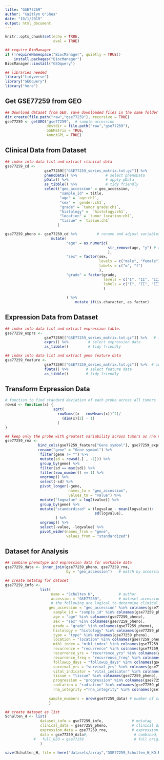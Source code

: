 ```yaml
---
title: "GSE77259"
author: "Kaitlyn O'Shea"
date: "10/1/2019"
output: html_document
---
```



```r
knitr::opts_chunk$set(echo = TRUE,
                      eval = TRUE)
```

```r
## require BioManager
if (!requireNamespace("BiocManager", quietly = TRUE))
    install.packages("BiocManager")
BiocManager::install("GEOquery") 
```

```r
## libraries needed
library("tidyverse")
library("GEOquery")
library("here")
```

## Get GSE77259 from GEO
```r
## Download dataset from GEO, save downloaded files in the same folder as this .Rmd file.
dir.create(file.path("raw","gse77259"), recursive = TRUE)
gse77259 <- getGEO("gse77259",  # sample accession 
                   destdir = file.path("raw","gse77259"),
                   GSEMatrix = TRUE,
                   AnnotGPL = TRUE)
```

## Clinical Data from Dataset
```r
## index into data list and extract clinical data
gse77259_cd <-
                  gse77259[["GSE77259_series_matrix.txt.gz"]] %>%           # index into list 
                  phenoData() %>%             # select phenoData
                  pData() %>%                 # apply pData
                  as_tibble() %>%             # tidy friendly
                  select("geo_accession" = geo_accession,
                         "sample_id" = title, 
                         "age" = `age:ch1`,       
                         "sex" = `gender:ch1`,         
                         "grade" = `tumor grade:ch1`,         
                         "histology" =  `histology:ch1`,   
                         "location" = `tumor location:ch1`,
                         "tissue" = `tissue:ch1`
                        ) 

gse77259_pheno <- gse77259_cd %>%         # rename and adjust variables
                     mutate(
                            "age" = as.numeric(
                                               str_remove(age, "y") # remove the y appended to numeric
                                               ),
                            "sex" = factor(sex, 
                                           levels = c("male", "female"), 
                                           labels = c("m", "f")
                                           ),    
                            "grade" = factor(grade, 
                                             levels = c("I", "II", "III"), 
                                             labels = c("I", "II", "III")
                                             )
                                
                            ) %>%
                                mutate_if(is.character, as.factor)
```

## Expression Data from Dataset
```r
## index into data list and extract expression table.
gse77259_exprs <- 
                  gse77259[["GSE77259_series_matrix.txt.gz"]] %>%   # index into list 
                  exprs() %>%         # select expression data
                  as_tibble()         # tidy friendly

## index into data list and extract gene feature data
gse77259_feature <- 
                  gse77259[["GSE77259_series_matrix.txt.gz"]] %>%  # index into list 
                  fData() %>%        # select feature data
                  as_tibble()        # tidy friendly
```

## Transform Expression Data
``` r
# function to find standard deviation of each probe across all tumors
rowsd <- function(x) {
                      sqrt(
                        rowSums((x - rowMeans(x))^2)/
                          (dim(x)[2] - 1)
                        )
}

## keep only the probe with greatest variability across tumors as rna variable and gene names
gse77259_rna <-
               bind_cols(gse77259_feature["Gene symbol"], gse77259_exprs) %>% # add gene name to expression data
               rename("gene" = "Gene symbol") %>%                             # rename name variable as 'gene' 
                filter(gene != "") %>%                                         # keep only data for named genes
                mutate(sd = rowsd(.[ , -1])) %>%                               # calculate sd for each probe, index out gene name
                group_by(gene) %>%                                             # group probes by gene
                filter(sd == max(sd)) %>%                                      # keep the probe with the max variation for each gene
                filter(row_number() == 1) %>%                                  # remove duplicates
                ungroup() %>%                                                  # ungroup by genes 
                select(-sd) %>%                                                # select all but sd column
                pivot_longer(-gene,                                            # do not group by gene 
                             names_to = "geo_accession",                       # 'key' via gather
                             values_to = "value") %>%
                mutate("logvalue" = log2(value)) %>%                           # log2 transform expression for variance stabilization 
                group_by(gene) %>%                                             # standardize for cross data set comparison
                mutate("standardized" = (logvalue - mean(logvalue))/           # center at mean for gene 
                                         sd(logvalue),                         # scale by sd for gene
                       ) %>%
                ungroup() %>%                                                  # ungroup by genes 
                select(-value, -logvalue) %>%                                  # select all but sd column
                pivot_wider(names_from = "gene",                               # final format genes as rows
                            values_from = "standardized")                      # final format expression across accession as columns  
```

## Dataset for Analysis
```r
## combine phenotype and expression data for workable data
gse77259_data <- inner_join(gse77259_pheno, gse77259_rna, 
                            by = "geo_accession")   # match by accession

## create metatag for dataset
gse77259_info <-  
                list(
                     name = "Schulten_H",           # author
                     accession = "GSE77259",        # dataset accession 
                     # the following are logical to determine clinical data available for dataset
                    geo_accession = "geo_accession" %in% colnames(gse77259_pheno),
                      sample_id = "sample_id" %in% colnames(gse77259_pheno),
                      age = "age" %in% colnames(gse77259_pheno),
                      sex = "sex" %in% colnames(gse77259_pheno),
                      grade = "grade" %in% colnames(gse77259_pheno),
                      histology = "histology" %in% colnames(gse77259_pheno),
                      type = "type" %in% colnames(gse77259_pheno),
                      location = "location" %in% colnames(gse77259_pheno),
                      mib1_index = "mib1_index" %in% colnames(gse77259_pheno),
                      recurrence = "recurrence" %in% colnames(gse77259_pheno),
                      recurrence_yrs = "recurrence_yrs" %in% colnames(gse77259_pheno),
                      recurrence_freq = "recurrence_freq" %in% colnames(gse77259_pheno),
                      followup_days = "followup_days" %in% colnames(gse77259_pheno),
                      survival_yrs = "survival_yrs" %in% colnames(gse77259_pheno),
                      vital_indicator = "vital_indicator" %in% colnames(gse77259_pheno),
                      tissue = "tissue" %in% colnames(gse77259_pheno),
                      progression = "progression" %in% colnames(gse77259_pheno),
                      radiation = "radiation" %in% colnames(gse77259_pheno),
                      rna_integrity ="rna_integrity" %in% colnames(gse77259_pheno),
                    
                    sample_numbers = nrow(gse77259_data) # number of samples    
                    )

## create dataset as list 
Schulten_H <- list(
                dataset_info = gse77259_info,             # metatag
                clinical_data = gse77259_pheno,           # clinical data
                expression_data = gse77259_rna,           # expression data
                data = gse77259_data#,                     # combined, workable data
             #   full_GEO = gse77259                       # full original download from GEO
                )
```
```r
save(Schulten_H, file = here("datasets/array","GSE77259_Schulten_H_KO.Rda") )
```